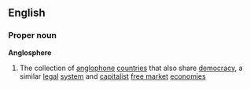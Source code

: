 ==English==

===Proper noun===
{{wikipedia}}
'''Anglosphere'''
# The collection of [[anglophone]] [[countries]] that also share [[democracy]], a similar [[legal]] [[system]] and [[capitalist]] [[free market]] [[economies]]